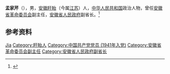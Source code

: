 '''孟家芹'''（{{bd|1919年||？||}}），男，[[安徽|安徽]][[盱眙|盱眙]]（今属[[江苏|江苏]]）人，[[中华人民共和国|中华人民共和国]]政治人物，曾任[[安徽省革命委员会|安徽省革命委员会]]副主任，[[安徽省人民政府|安徽省人民政府]]副省长。<ref>{{Cite book|title=中华人民共和国职官志|author=何虎生, 李耀东, 向常福主编|publisher=中国社会出版社|year=2003|isbn=9787800883934|location=北京|pages=}}</ref>

== 参考资料 ==
{{reflist}}

{{中国人物小作品}}

{{Authority control}}
{{DEFAULTSORT:Meng孟}}
[[Category:孟姓|Jia]]
[[Category:盱眙人|Category:盱眙人]]
[[Category:中国共产党党员_(1941年入党)|Category:中国共产党党员 (1941年入党)]]
[[Category:安徽省革命委员会副主任|Category:安徽省革命委员会副主任]]
[[Category:安徽省人民政府副省长|Category:安徽省人民政府副省长]]